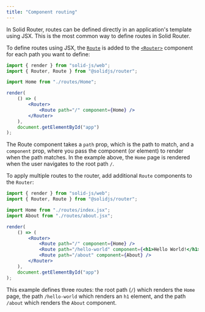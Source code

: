 ```yaml
---
title: "Component routing"
---
```


In Solid Router, routes can be defined directly in an application's template using JSX.
This is the most common way to define routes in Solid Router.

To define routes using JSX, the [`Route`](/solid-router/reference/components/route) is added to the [`<Router>`](/solid-router/reference/components/router) component for each path you want to define:

```jsx
import { render } from "solid-js/web";
import { Router, Route } from "@solidjs/router";

import Home from "./routes/Home";

render(
    () => (
        <Router>
            <Route path="/" component={Home} />
        </Router>
    ),
    document.getElementById("app")
);
```

The Route component takes a `path` prop, which is the path to match, and a `component` prop, where you pass the component (or element) to render when the path matches.
In the example above, the `Home` page is rendered when the user navigates to the root path `/`.

To apply multiple routes to the router, add additional `Route` components to the `Router`:

```jsx
import { render } from "solid-js/web";
import { Router, Route } from "@solidjs/router";

import Home from "./routes/index.jsx";
import About from "./routes/about.jsx";

render(
    () => (
        <Router>
            <Route path="/" component={Home} />
            <Route path="/hello-world" component={<h1>Hello World!</h1>} />
            <Route path="/about" component={About} />
        </Router>
    ),
    document.getElementById("app")
);
```

This example defines three routes: the root path (`/`) which renders the `Home` page, the path `/hello-world` which renders an `h1` element, and the path `/about` which renders the `About` component.